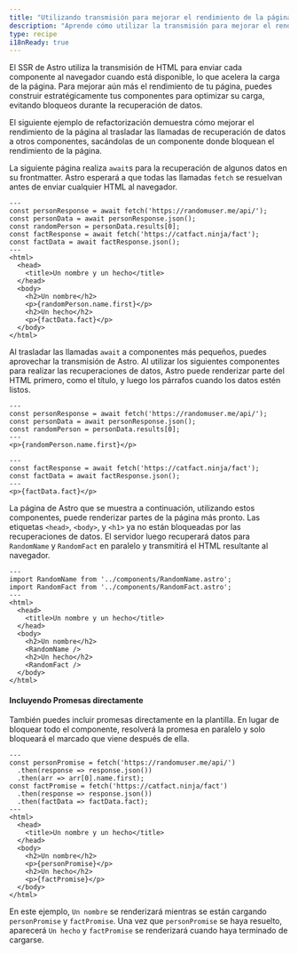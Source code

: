```yaml
---
title: "Utilizando transmisión para mejorar el rendimiento de la página"
description: "Aprende cómo utilizar la transmisión para mejorar el rendimiento de la página."
type: recipe
i18nReady: true
---
```


El SSR de Astro utiliza la transmisión de HTML para enviar cada componente al navegador cuando está disponible, lo que acelera la carga de la página. Para mejorar aún más el rendimiento de tu página, puedes construir estratégicamente tus componentes para optimizar su carga, evitando bloqueos durante la recuperación de datos.

El siguiente ejemplo de refactorización demuestra cómo mejorar el rendimiento de la página al trasladar las llamadas de recuperación de datos a otros componentes, sacándolas de un componente donde bloquean el rendimiento de la página.

La siguiente página realiza `await`s para la recuperación de algunos datos en su frontmatter. Astro esperará a que todas las llamadas `fetch` se resuelvan antes de enviar cualquier HTML al navegador.

```astro title="src/pages/index.astro"
---
const personResponse = await fetch('https://randomuser.me/api/');
const personData = await personResponse.json();
const randomPerson = personData.results[0];
const factResponse = await fetch('https://catfact.ninja/fact');
const factData = await factResponse.json();
---
<html>
  <head>
    <title>Un nombre y un hecho</title>
  </head>
  <body>
    <h2>Un nombre</h2>
    <p>{randomPerson.name.first}</p>
    <h2>Un hecho</h2>
    <p>{factData.fact}</p>
  </body>
</html>
```

Al trasladar las llamadas `await` a componentes más pequeños, puedes aprovechar la transmisión de Astro. Al utilizar los siguientes componentes para realizar las recuperaciones de datos, Astro puede renderizar parte del HTML primero, como el título, y luego los párrafos cuando los datos estén listos.

```astro title="src/components/RandomName.astro"
---
const personResponse = await fetch('https://randomuser.me/api/');
const personData = await personResponse.json();
const randomPerson = personData.results[0];
---
<p>{randomPerson.name.first}</p>
```

```astro title="src/components/RandomFact.astro"
---
const factResponse = await fetch('https://catfact.ninja/fact');
const factData = await factResponse.json();
---
<p>{factData.fact}</p>
```

La página de Astro que se muestra a continuación, utilizando estos componentes, puede renderizar partes de la página más pronto. Las etiquetas `<head>`, `<body>`, y `<h1>` ya no están bloqueadas por las recuperaciones de datos. El servidor luego recuperará datos para `RandomName` y `RandomFact` en paralelo y transmitirá el HTML resultante al navegador.

```astro title="src/pages/index.astro"
---
import RandomName from '../components/RandomName.astro';
import RandomFact from '../components/RandomFact.astro';
---
<html>
  <head>
    <title>Un nombre y un hecho</title>
  </head>
  <body>
    <h2>Un nombre</h2>
    <RandomName />
    <h2>Un hecho</h2>
    <RandomFact />
  </body>
</html>
```

#### Incluyendo Promesas directamente

También puedes incluir promesas directamente en la plantilla. En lugar de bloquear todo el componente, resolverá la promesa en paralelo y solo bloqueará el marcado que viene después de ella.

```astro title="src/pages/index.astro"
---
const personPromise = fetch('https://randomuser.me/api/')
  .then(response => response.json())
  .then(arr => arr[0].name.first);
const factPromise = fetch('https://catfact.ninja/fact')
  .then(response => response.json())
  .then(factData => factData.fact);
---
<html>
  <head>
    <title>Un nombre y un hecho</title>
  </head>
  <body>
    <h2>Un nombre</h2>
    <p>{personPromise}</p>
    <h2>Un hecho</h2>
    <p>{factPromise}</p>
  </body>
</html>
```

En este ejemplo, `Un nombre` se renderizará mientras se están cargando `personPromise` y `factPromise`. 
Una vez que `personPromise` se haya resuelto, aparecerá `Un hecho` y `factPromise` se renderizará cuando haya terminado de cargarse.
